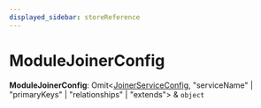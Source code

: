```yaml
---
displayed_sidebar: storeReference
---
```



# ModuleJoinerConfig

 **ModuleJoinerConfig**: Omit&#60;[JoinerServiceConfig](../../interfaces/store.JoinerServiceConfig/page.mdx), "serviceName" \| "primaryKeys" \| "relationships" \| "extends"&#62; & `object`
